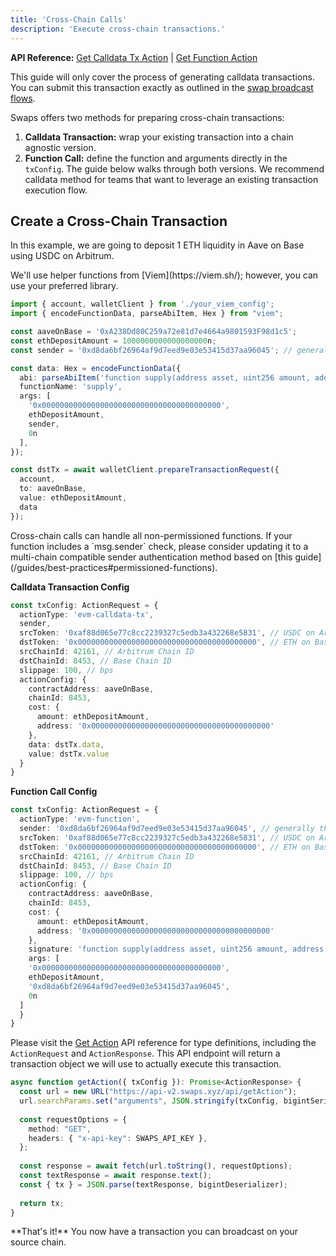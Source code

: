 ```yaml
---
title: 'Cross-Chain Calls'
description: 'Execute cross-chain transactions.'
---
```



**API Reference:** [Get Calldata Tx Action](/api-reference/get-action#calldata-tx) | [Get Function Action](/api-reference/get-action#function-call)

This guide will only cover the process of generating calldata transactions.  You can submit this transaction exactly as outlined in the [swap broadcast flows](/guides/swap#broadcast-on-evm).

Swaps offers two methods for preparing cross-chain transactions:
1. **Calldata Transaction:** wrap your existing transaction into a chain agnostic version.
2. **Function Call:** define the function and arguments directly in the `txConfig`.
The guide below walks through both versions.  We recommend calldata method for teams that want to leverage an existing transaction execution flow.

## Create a Cross-Chain Transaction

In this example, we are going to deposit 1 ETH liquidity in Aave on Base using USDC on Arbitrum.

<Steps>
<Step title="Build your destination transaction (only required for the calldata method).">
We'll use helper functions from [Viem](https://viem.sh/); however, you can use your preferred library.

```typescript
import { account, walletClient } from './your_viem_config';
import { encodeFunctionData, parseAbiItem, Hex } from "viem";

const aaveOnBase = '0xA238Dd80C259a72e81d7e4664a9801593F98d1c5';
const ethDepositAmount = 1000000000000000000n;
const sender = '0xd8da6bf26964af9d7eed9e03e53415d37aa96045'; // generally the user's connected wallet address

const data: Hex = encodeFunctionData({
  abi: parseAbiItem('function supply(address asset, uint256 amount, address onBehalfOf, uint16 referralCode)'),
  functionName: 'supply',
  args: [
    '0x0000000000000000000000000000000000000000',
    ethDepositAmount,
    sender,
    0n
  ],
});

const dstTx = await walletClient.prepareTransactionRequest({
  account,
  to: aaveOnBase,
  value: ethDepositAmount,
  data
});
```
</Step>

<Step title="Configure the transaction request">

<Callout type="warning">
  Cross-chain calls can handle all non-permissioned functions. If your function includes a `msg.sender` check, please consider updating it to a multi-chain compatible sender authentication method based on [this guide](/guides/best-practices#permissioned-functions).
</Callout>

**Calldata Transaction Config**
```typescript
const txConfig: ActionRequest = {
  actionType: 'evm-calldata-tx',
  sender,
  srcToken: '0xaf88d065e77c8cc2239327c5edb3a432268e5831', // USDC on Arbitrum
  dstToken: '0x0000000000000000000000000000000000000000', // ETH on Base
  srcChainId: 42161, // Arbitrum Chain ID 
  dstChainId: 8453, // Base Chain ID
  slippage: 100, // bps
  actionConfig: {
    contractAddress: aaveOnBase,
    chainId: 8453,
    cost: {
      amount: ethDepositAmount,
      address: '0x0000000000000000000000000000000000000000'
    },
    data: dstTx.data,
    value: dstTx.value
  }
}
```

**Function Call Config**
```typescript
const txConfig: ActionRequest = {
  actionType: 'evm-function',
  sender: '0xd8da6bf26964af9d7eed9e03e53415d37aa96045', // generally the user's connected wallet address
  srcToken: '0xaf88d065e77c8cc2239327c5edb3a432268e5831', // USDC on Arbitrum
  dstToken: '0x0000000000000000000000000000000000000000', // ETH on Base
  srcChainId: 42161, // Arbitrum Chain ID 
  dstChainId: 8453, // Base Chain ID
  slippage: 100, // bps
  actionConfig: {
    contractAddress: aaveOnBase,
    chainId: 8453,
    cost: {
      amount: ethDepositAmount,
      address: '0x0000000000000000000000000000000000000000'
    },
    signature: 'function supply(address asset, uint256 amount, address onBehalfOf, uint16 referralCode)',
    args: [
    '0x0000000000000000000000000000000000000000',
    ethDepositAmount,
    '0xd8da6bf26964af9d7eed9e03e53415d37aa96045',
    0n
  ]
  }
}
```
</Step>

<Step title="Generate the transaction">

Please visit the [Get Action](/api-reference/get-action) API reference for type definitions, including the `ActionRequest` and `ActionResponse`.  This API endpoint will return a transaction object we will use to actually execute this transaction.

```typescript
async function getAction({ txConfig }): Promise<ActionResponse> {
  const url = new URL("https://api-v2.swaps.xyz/api/getAction"); 
  url.searchParams.set("arguments", JSON.stringify(txConfig, bigintSerializer));
 
  const requestOptions = {
    method: "GET", 
    headers: { "x-api-key": SWAPS_API_KEY }, 
  };
 
  const response = await fetch(url.toString(), requestOptions); 
  const textResponse = await response.text(); 
  const { tx } = JSON.parse(textResponse, bigintDeserializer); 
 
  return tx; 
} 
```

<Callout type="success">
  **That's it!** You now have a transaction you can broadcast on your source chain.
</Callout>

</Step>
</Steps>